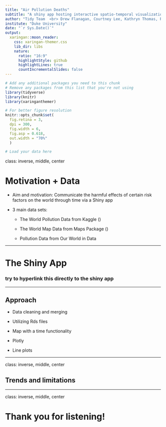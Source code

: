 ```yaml
---
title: "Air Pollution Deaths"
subtitle: "A shiny app hosting interactive spatio-temporal visualizations. "
author: "Tidy Team  <br> Drew Flanagan, Courtney Lee, Kathryn Thomas, Raghav Rasal"
institute: "Duke University"
date: "`r Sys.Date()`"
output:
  xaringan::moon_reader:
    css: xaringan-themer.css
    lib_dir: libs
    nature:
      ratio: "16:9"
      highlightStyle: github
      highlightLines: true
      countIncrementalSlides: false
---
```


```r
# Add any additional packages you need to this chunk
# Remove any packages from this list that you're not using
library(tidyverse)
library(knitr)
library(xaringanthemer)
```

```r
# For better figure resolution
knitr::opts_chunk$set(
  fig.retina = 3, 
  dpi = 300, 
  fig.width = 6, 
  fig.asp = 0.618, 
  out.width = "70%"
  )
```

```r
# Load your data here
```

class: inverse, middle, center

# Motivation + Data




- Aim and motivation: Communicate the harmful effects of certain risk factors on 
the world through time via a Shiny app

- 3 main data sets:

  - The World Pollution Data from Kaggle ()
  
  - The World Map Data from Maps Package ()
  
  - Pollution Data from Our World in Data

---

# The Shiny App

### try to hyperlink this directly to the shiny app

---

## Approach

- Data cleaning and merging

 - Utilizing Rds files 
  
- Map with a time functionality 
 - Plotly

- Line plots 

---

class: inverse, middle, center

## Trends and limitations 


---

class: inverse, middle, center

# Thank you for listening!



